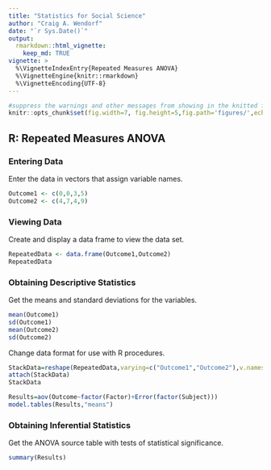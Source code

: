 ```yaml
---
title: "Statistics for Social Science"
author: "Craig A. Wendorf"
date: "`r Sys.Date()`"
output: 
  rmarkdown::html_vignette:
    keep_md: TRUE
vignette: >
  %\VignetteIndexEntry{Repeated Measures ANOVA}
  %\VignetteEngine{knitr::rmarkdown}
  %\VignetteEncoding{UTF-8}
---
```


```r
#suppress the warnings and other messages from showing in the knitted file.
knitr::opts_chunk$set(fig.width=7, fig.height=5,fig.path='figures/',echo=TRUE,warning=FALSE,message=FALSE)
```

## R: Repeated Measures ANOVA

### Entering Data

Enter the data in vectors that assign variable names.

```r
Outcome1 <- c(0,0,3,5)
Outcome2 <- c(4,7,4,9)
```

### Viewing Data

Create and display a data frame to view the data set.

```r
RepeatedData <- data.frame(Outcome1,Outcome2)
RepeatedData
```

### Obtaining Descriptive Statistics

Get the means and standard deviations for the variables.

```r
mean(Outcome1)
sd(Outcome1)
mean(Outcome2)
sd(Outcome2)
```

Change data format for use with R procedures.

```r
StackData=reshape(RepeatedData,varying=c("Outcome1","Outcome2"),v.names="Outcome",timevar="Factor",idvar="Subject",direction="long")
attach(StackData)
StackData
```

```r
Results=aov(Outcome~factor(Factor)+Error(factor(Subject)))
model.tables(Results,"means")
```

### Obtaining Inferential Statistics

Get the ANOVA source table with tests of statistical significance.

```r
summary(Results)
```
